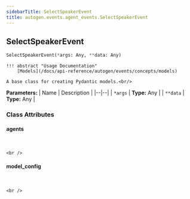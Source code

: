 ```yaml
---
sidebarTitle: SelectSpeakerEvent
title: autogen.events.agent_events.SelectSpeakerEvent
---
```

<h2 id="autogen.events.agent_events.SelectSpeakerEvent" class="doc doc-heading">
    <code class="doc-symbol doc-symbol-heading doc-symbol-class"></code>
    <span class="doc doc-object-name doc-class-name">SelectSpeakerEvent</span>
</h2>

```python
SelectSpeakerEvent(*args: Any, **data: Any)
```

    !!! abstract "Usage Documentation"
        [Models](/docs/api-reference/autogen/events/concepts/models)
    
    A base class for creating Pydantic models.<br/>

<b>Parameters:</b>
| Name | Description |
|--|--|
| `*args` | **Type:** Any |
| `**data` | **Type:** Any |

### Class Attributes

<code class="doc-symbol doc-symbol-heading doc-symbol-attribute"></code>
#### agents
<br />

    <br />

<code class="doc-symbol doc-symbol-heading doc-symbol-attribute"></code>
#### model_config
<br />

    <br />